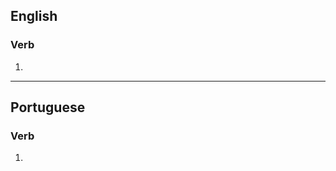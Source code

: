 ==English==

===Verb===
{{head|en|verb form}}

# {{en-third-person singular of|actualize}}

----

==Portuguese==

===Verb===
{{head|pt|verb form}}

# {{pt-verb-form-of|actualizar}}